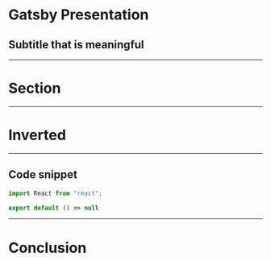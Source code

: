 
# Gatsby Presentation

## Subtitle that is meaningful
---

# Section
---

# Inverted
---

## Code snippet

```jsx
import React from "react";

export default () => null
```
---

# Conclusion

